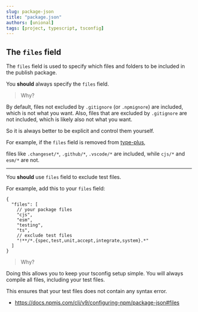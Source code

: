 ```yaml
---
slug: package-json
title: "package.json"
authors: [unional]
tags: [project, typescript, tsconfig]
---
```


## The `files` field

The `files` field is used to specify which files and folders to be included in the publish package.

You **should** always specify the `files` field.

> Why?

By default, files not excluded by `.gitignore` (or `.npmignore`) are included, which is not what you want.
Also, files that are excluded by `.gitignore` are not included, which is likely also not what you want.

So it is always better to be explicit and control them yourself.

For example, if the `files` field is removed from [type-plus],

files like `.changeset/*`, `.github/*`, `.vscode/*` are included,
while `cjs/*` and `esm/*` are not.

---

You **should** use `files` field to exclude test files.

For example, add this to your `files` field:

```json5
{
  "files": [
    // your package files
    "cjs",
    "esm",
    "testing",
    "ts",
    // exclude test files
    "!**/*.{spec,test,unit,accept,integrate,system}.*"
  ]
}
```

> Why?

Doing this allows you to keep your tsconfig setup simple.
You will always compile all files, including your test files.

This ensures that your test files does not contain any syntax error.

- <https://docs.npmjs.com/cli/v9/configuring-npm/package-json#files>

[type-plus]: https://github.com/unional/type-plus

